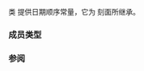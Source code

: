 {{cpp/title|time_base}}
{{cpp/locale/navbar}}
{{ddcl|header=locale|
class time_base;
}}

类 {{tt|std::time_base}} 提供日期顺序常量，它为 {{lc|std::time_get}} 刻面所继承。

===成员类型===
{{dsc begin}}
{{dsc hitem|成员类型|描述}}
{{dsc|{{c/core|enum dateorder { no_order, dmy, mdy, ymd, ydm };}}|无作用域枚举类型}}
{{dsc break}}
{{dsc hitem|枚举常量|描述}}
{{dsc|{{tt|no_order}}|未指定的顺序}}
{{dsc|{{tt|dmy}}|日、月、年（欧洲）顺序}}
{{dsc|{{tt|mdy}}|月、日、年（美国）顺序}}
{{dsc|{{tt|ymd}}|年、月、日（亚洲）顺序}}
{{dsc|{{tt|ydm}}|年、日、月}}
{{dsc end}}

===参阅===
{{dsc begin}}
{{dsc inc|cpp/locale/time_get/dsc do_date_order}}
{{dsc inc|cpp/locale/time_get/dsc do_get_date}}
{{dsc end}}

{{langlinks|de|en|es|fr|it|ja|pt|ru}}
